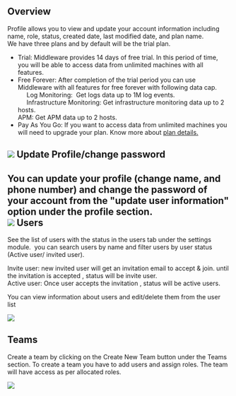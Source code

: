 ## Overview

Profile allows you to view and update your account information including name, role, status, created date, last modified date, and plan name.\
We have three plans and by default will be the trial plan. 

-   Trial: Middleware provides 14 days of free trial. In this period of time, you will be able to access data from unlimited machines with all features.
-   Free Forever: After completion of the trial period you can use Middleware with all features for free forever with following data cap.\
         Log Monitoring:  Get logs data up to 1M log events.\
         Infrastructure Monitoring: Get infrastructure monitoring data up to 2 hosts.\
    APM: Get APM data up to 2 hosts. 
-   Pay As You Go: If you want to access data from unlimited machines you will need to upgrade your plan. Know more about [plan details.](https://middleware.io/pricing/)


![](/images/settings/p1.png)
Update Profile/change password
--------------------------------
You can update your profile (change name, and phone number) and change the password of your account from the "update user information" option under the profile section.\
![](/images/settings/p2.png)
Users
-----
See the list of users with the status in the users tab under the settings module.  you can search users by name and filter users by user status (Active user/ invited user).

Invite user: new invited user will get an invitation email to accept & join. until the invitation is accepted , status will be invite user.\
Active user: Once user accepts the invitation , status will be active users.

You can view information about users and edit/delete them from the user list


![](/images/settings/p3.png)

Teams
-----
Create a team by clicking on the Create New Team button under the Teams section. To create a team you have to add users and assign roles. The team will have access as per allocated roles.

![](/images/settings/p4.png)

